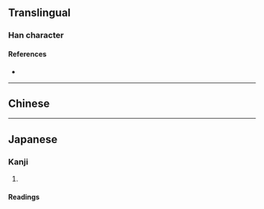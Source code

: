 {{also|光}}
{{character info}}
==Translingual==

===Han character===
{{Han char|rn=86|rad=火|as=02|sn=6|four=|canj=FHU|ids=⿱火儿}}

====References====
* {{Han ref|kx=0665.050|dkj=18854|dj=1075.020|hdz=32188.080|uh=706E|ud=28782}}

----

==Chinese==
{{zh-see|光|a}}

----

==Japanese==

===Kanji===
{{ja-kanji|grade=|rs=火02}}

# {{rfdef|ja|sort=火02}}

====Readings====
{{ja-readings
|goon=こう<くわう
|kanon=こう<くわう
|kun=ひか-る, ひか-る, ひかり
}}